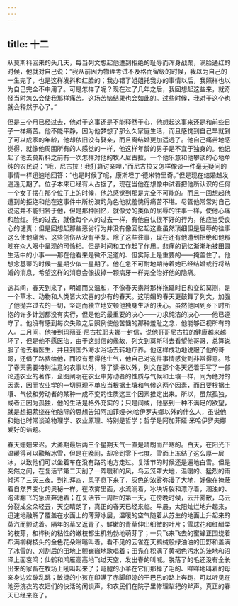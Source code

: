 ```yaml
---
---
---
```

title: 十二
---



从莫斯科回来的头几天，每当列文想起他遭到拒绝的耻辱而浑身战栗，满脸通红的时候，他就对自己说：“我从前因为物理考试不及格而留级的时候，我以为自己的一生完了，也是这样发抖和红脸的；我办错了姐姐托我办的事情以后，我照样也以为自己完全不中用了。可是怎样了呢？现在过了几年之后，我回想起这些来，就奇怪当时怎么会使我那样痛苦。这场苦恼结果也会如此的。过些时候，我对于这个也就会释然于心了。”

但是三个月已经过去，他对于这事还是不能释然于心，他想起这事来还是和前些日子一样痛苦。他不能平静，因为他梦想了那么久家庭生活，而且感觉到自己早就到了可以成家的年龄，他却依旧没有娶亲，而且离结婚更加遥远了。他自己痛苦地感觉得，就像他周围所有的人感觉的一样，他这样年龄的男子是不宜于独身的。他记起了他去莫斯科之前有一次怎样对他的牧人尼古拉，一个他乐意和他攀谈的心地单纯的农民说：“哦，尼古拉！我打算讨亲哩，”而尼古拉又怎样像谈一件毫无疑问的事情一样迅速地回答：“也是时候了呢，康斯坦丁·德米特里奇。”但是现在结婚越发遥遥无期了。位子本来已经有人占据了，现在当他在想像中试着把他所认识的任何一个女子摆在那个位子上的时候，他总感觉到那是完全不可能的。而且一回想起他遭到的拒绝和他在这事件中所扮演的角色他就羞愧得痛苦不堪。尽管他常常对自己说这并不能归咎于他，但是那种回忆，就像旁的类似的屈辱的往事一样，使他心痛和脸红。他的过去，就像每个人的过去一样，有他自认很不好的行为，他应当受良心的谴责；但是回想起那些恶劣行为并没有像回忆起这些虽然琐细但是屈辱的往事这么使他痛苦。这些创伤从没有平复。除了这些往事，现在还有他遭到拒绝和他那晚在众人眼中呈现的可怜相。但是时间和工作起了作用。悲痛的记忆渐渐地被田园生活中的小事——那在他看来是微不足道的、但实际上是重要的——掩盖住了。他想念基蒂的时候一星期少似一星期了。他在急不可耐地期待着她已经结婚或行将结婚的消息，希望这样的消息会像拔掉一颗病牙一样完全治好他的隐痛。

这其间，春天到来了，明媚而又温和，不像春天素常那样拖延时日和变幻莫测，是一个草木、动物和人类皆大欢喜的少有的春天。这明媚的春天更鼓舞了列文，加强了他抛弃过去的一切，坚定而独立地安顿他独身生活的决心。虽然他回到乡下时所抱的许多计划都没有实行，但是他的最重要的决心——力求纯洁的决心——他已遵守了。他没有感到每次失败之后照例使他苦恼的那种羞耻之念，他能够正视所有的人。二月间，他接到玛丽亚·尼古拉耶夫娜一封信，说他哥哥尼古拉的健康越来越坏了，但是他不愿医治，由于这封信的缘故，列文到莫斯科去看望他哥哥，总算说服了他去看医生，并且到国外海水浴场去转地疗养。他这样成功地说服了他的哥哥，还借了路费给他，而没有惹得他生气，他自己对这件事情感觉到非常得意。除了春天需要特别注意的农事以外，除了读书以外，列文在那个冬天还着手写了一部论述农业的著作，企图阐明在农业中劳动者的性质与气候和土壤一样，同为绝对的因素，因而农业学的一切原理不单应当根据土壤和气候这两个因素，而且要根据土壤、气候和劳动者的某种一成不变的性质这三个因素推定出来。所以，虽然孤独，或者正因为孤独，他的生活是格外充实的；只是间或，他感到一种不满足的欲望，就是想把萦绕在他脑际的思想告知阿加菲娅·米哈伊罗夫娜以外的什么人，虽说他和她也时常谈论物理学、农业原理、特别是哲学；哲学是阿加菲娅·米哈伊罗夫娜爱好的话题。

春天姗姗来迟。大斋期最后两三个星期天气一直是晴朗而严寒的。白天，在阳光下温暖得可以融解冰雪，但是在晚间，却冷到零下七度。雪面上冻结了这么厚一层冰，以致他们可以坐着车在没有路的地方走过。复活节的时候还是遍地白雪。但是突然之间，在复活节第二天刮了一阵暖和的风，乌云笼罩大地，温暖的、猛烈的雨倾泻了三天三夜。到礼拜四，风平息下来了，灰色的浓雾弥漫了大地，好像在掩蔽着自然界变化的奥秘一样。在浓雾里面，水流淌着，冰块坼裂和漂浮着，溷浊的、泡沫翻飞的急流奔驰着；在复活节一周后的第一天，在傍晚时候，云开雾散，乌云分裂成朵朵轻云，天空晴朗了，真正的春天已经来临。早晨，太阳灿烂地升起来，迅速地融解了覆盖在水面上的薄薄冰层，温暖的空气随着从苏生的地面上升起来的蒸汽而颤动着。隔年的草又返青了。鲜嫩的青草伸出细微的叶片；雪球花和红醋栗的枝芽，和桦树的粘性的嫩枝都生机勃勃地萌芽了；一只飞来飞去的蜜蜂正围绕着布满柳树枝头的金色花朵嗡嗡叫着。看不见的云雀在天鹅绒般绿油油的田野和盖满了冰雪的、刈割后的田地上颤巍巍地歌唱着；田凫在积满了黄褐色污水的洼地和沼泽上面哀鸣；仙鹤和鸿雁高高地飞过天空，发出春的叫喊。脱落了的毛还没有全长出来的家畜在牧场上吼叫起来了；弯腿的小羊在它们那掉了毛的、咩咩地叫着的母亲身边欢蹦乱跳；敏捷的小孩在印满了赤脚印迹的干巴巴的路上奔跑，可以听见在池旁浣衣的农妇们的快活的闲谈声，和农民们在院子里修理犁耙的斧声。真正的春天已经来临了。